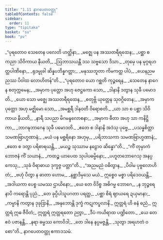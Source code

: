```yaml
---
title: "1.11 နာဂပေတဝတ္ထု"
tableOfContents: false
sidebar:
  order: 11
type: "tipitaka"
basket: "su"
book: "pv"
---
```



<DynamicBreadcrumb />

<Division number="73" book="pv" e="ch" v="19" p="135">

<Paragraph number="84" type="verses" book="pv">
_“ပုရတောဝ သေတေန ပလေတိ ဟတ္ထိနာ,_  
_မဇ္ဈေ ပန အဿတရီရထေန;_  
_ပစ္ဆာ စ ကညာ သိဝိကာယ နီယတိ,_  
_ဩဘာသယန္တီ ဒသ သဗ္ဗသော ဒိသာ._  

</Paragraph>

</Division>
<Division number="74" book="pv" e="ch" v="19" p="135">

<Paragraph number="85" type="verses" book="pv">
_တုမှေ ပန မုဂ္ဂရဟတ္ထပါဏိနော,_  
_ရုဒမ္မုခါ ဆိန္နပဘိန္နဂတ္တာ;_  
_မနုဿဘူတာ ကိမကတ္ထ ပါပံ,_  
_ယေနညမညဿ ပိဝါထ လောဟိတန်”တိ._  

</Paragraph>

</Division>
<Division number="75" book="pv" e="ch" v="19" p="135">

<Paragraph number="86" type="verses" book="pv">
_“ပုရတောဝ ယော ဂစ္ဆတိ ကုဉ္ဇရေန,_  
_သေတေန နာဂေန စတုက္ကမေန;_  
_အမှာက ပုတ္တော အဟု ဇေဋ္ဌကော သော,_  
_ဒါနာနိ ဒတွာန သုခီ ပမောဒတိ._  

</Paragraph>

</Division>
<Division number="76" book="pv" e="ch" v="19" p="135">

<Paragraph number="87" type="verses" book="pv">
_ယော သော မဇ္ဈေ အဿတရီရထေန,_  
_စတုဗ္ဘိ ယုတ္တေန သုဝဂ္ဂိတေန;_  
_အမှာက ပုတ္တော အဟု မဇ္ဈိမော သော,_  
_အမစ္ဆရီ ဒါနဝတီ ဝိရောစတိ._  

</Paragraph>

</Division>
<Division number="77" book="pv" e="ch" v="19" p="135">

<Paragraph number="88" type="verses" book="pv">
_ယာ သာ စ ပစ္ဆာ သိဝိကာယ နီယတိ,_  
_နာရီ သပညာ မိဂမန္ဒလောစနာ;_  
_အမှာက ဓီတာ အဟု သာ ကနိဋ္ဌိကာ,_  
_ဘာဂဍ္ဎဘာဂေန သုခီ ပမောဒတိ._  

</Paragraph>

</Division>
<Division number="78" book="pv" e="ch" v="19" p="136">

<Paragraph number="89" type="verses" book="pv">
_ဧတေ စ ဒါနာနိ အဒံသု ပုဗ္ဗေ,_  
_ပသန္နစိတ္တာ သမဏဗြာဟ္မဏာနံ;_  
_မယံ ပန မစ္ဆရိနော အဟုမှ,_  
_ပရိဘာသကာ သမဏဗြာဟ္မဏာနံ;_  
_ဧတေ စ ဒတွာ ပရိစာရယန္တိ,_  
_မယဉ္စ သုဿာမ နဠောဝ ဆိန္နော”တိ._  

</Paragraph>

</Division>
<Division number="79" book="pv" e="ch" v="19" p="136">

<Paragraph number="90" type="verses" book="pv">
_“ကိံ တုမှာကံ ဘောဇနံ ကိံ သယာနံ,_  
_ကထဉ္စ ယာပေထ သုပါပဓမ္မိနော;_  
_ပဟူတဘောဂေသု အနပ္ပကေသု,_  
_သုခံ ဝိရာဓာယ ဒုက္ခဇ္ဇ ပတ္တာ”တိ._  

</Paragraph>

</Division>
<Division number="80" book="pv" e="ch" v="19" p="136">

<Paragraph number="91" type="verses" book="pv">
_“အညမညံ ဝဓိတွာန,_  
_ပိဝါမ ပုဗ္ဗလောဟိတံ;_  
_ဗဟုံ ပိတွာ န ဓာတာ ဟောမ,_  
_နစ္ဆာဒိမှသေ မယံ._  

</Paragraph>

</Division>
<Division number="81" book="pv" e="ch" v="19" p="136">

<Paragraph number="92" type="verses" book="pv">
ဣစ္စေဝ မစ္စာ ပရိဒေဝယန္တိ,_  
_အဒါယကာ ပေစ္စ ယမဿ ဌာယိနော;_  
_ယေ တေ ဝိဒိစ္စ အဓိဂမ္မ ဘောဂေ,_  
_န ဘုဉ္ဇရေ နာပိ ကရောန္တိ ပုညံ._  

</Paragraph>

</Division>
<Division number="82" book="pv" e="ch" v="19" p="136">

<Paragraph number="93" type="verses" book="pv">
_တေ ခုပ္ပိပါသူပဂတာ ပရတ္ထ,_  
_ပစ္ဆာ စိရံ ဈာယရေ ဍယှမာနာ;_  
_ကမ္မာနိ ကတွာန ဒုခုဒြာနိ,_  
_အနုဘောန္တိ ဒုက္ခံ ကဋုကပ္ဖလာနိ._  

</Paragraph>

</Division>
<Division number="83" book="pv" e="ch" v="19" p="136">

<Paragraph number="94" book="pv">
ဣတ္တရံ ဟိ ဓနံ ဓညံ,_  
ဣတ္တရံ ဣဓ ဇီဝိတံ;_  
ဣတ္တရံ ဣတ္တရတော ဉတွာ,_  
_ဒီပံ ကယိရာထ ပဏ္ဍိတော._  

</Paragraph>

</Division>
<Division number="84" book="pv" e="ch" v="19" p="136">

<Paragraph number="95" type="verses" book="pv">
_ယေ တေ ဧဝံ ပဇာနန္တိ,_  
_နရာ ဓမ္မဿ ကောဝိဒါ;_  
_တေ ဒါနေ နပ္ပမဇ္ဇန္တိ,_  
_သုတွာ အရဟတံ ဝစော”တိ._  


</Paragraph>
</Division>

<Paragraph number="96" type="center" book="pv">
နာဂပေတဝတ္ထု ဧကာဒသမံ.
</Paragraph>